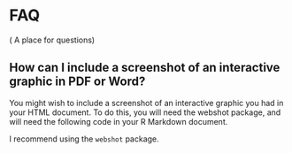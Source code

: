 # FAQ

( A place for questions)


## How can I include a screenshot of an interactive graphic in PDF or Word?

You might wish to include a screenshot of an interactive graphic you had in your HTML document. To do this, you will need the webshot package, and will need the following code in your R Markdown document.

I recommend using the `webshot` package.


